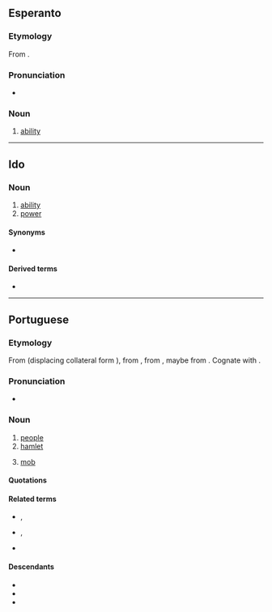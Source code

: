 ==Esperanto==

===Etymology===
From {{af|eo|povi|-o}}.

===Pronunciation===
* {{audio|eo|LL-Q143 (epo)-Robin van der Vliet-povo.wav|Audio}}
{{eo-IPA}}

===Noun===
{{eo-head}}

# [[ability]]

----

==Ido==

===Noun===
{{io-noun|pov}}

# [[ability]]
# [[power]]

====Synonyms====
* {{sense|ability}} {{l|io|habileso}}

====Derived terms====
* {{l|io|povar}}

----

==Portuguese==
{{wikipedia|lang=pt}}

===Etymology===
From {{inh|pt|roa-opt|poboo}} (displacing collateral form {{m|roa-opt|poblo}}), from {{inh|pt|la|populus|t=people, nation}}, from {{inh|pt|itc-pro|*poplos||army}}, maybe from {{der|pt|ett|-}}. Cognate with {{cog|gl|pobo}}.

===Pronunciation===
{{pt-IPA|pôvo}}
* {{a|South Brazil}} {{IPA|pt|/ˈpo.vo/}}

===Noun===
{{pt-noun|m|meta=1}}

# [[people]]
# [[hamlet]] {{gloss|a small village or a group of houses}}
#: {{syn|pt|lugarejo}}
# {{lb|pt|Brazil}} [[mob]]

====Quotations====
{{seeCites|pt}}

====Related terms====
* {{l|pt|população}}, {{l|pt|popular}}
* {{l|pt|povoado}}, {{l|pt|povoar}}
* {{l|pt|póvoa}}

====Descendants====
* {{desc|kea|povu}}
* {{desc|mjb|povu|bor=1}}
* {{desc|mwl|pobo|bor=1}}